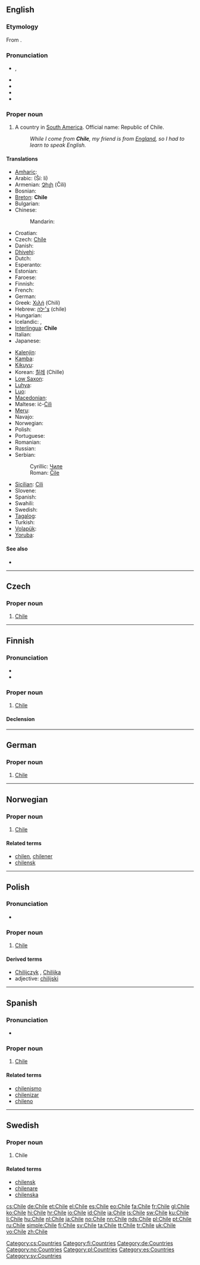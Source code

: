 {{wikipedia}}
{{also|chile}}
==English==

===Etymology===
From {{etyl|qu}} {{term|chili||the end of the world|lang=qu}}.

===Pronunciation===
* {{a|UK|US}} {{IPA|/ˈtʃiː.leɪ/|/ˈtʃɪl.i/}}, {{SAMPA|/"tSi:.leI/|/"tSIl.i/}}
* {{audio|en-us-Chile.ogg|Audio (US)}}
* {{audio|en-us-Chile-2.ogg|Audio (US)}}
* {{rhymes|ɪli}}
* {{homophones|chile|chili|chilli|chilly}}

===Proper noun===
{{en-proper noun}}

# A country in [[South America]]. Official name: Republic of Chile.
#: ''While I come from '''Chile''', my friend is from [[England]], so I had to learn to speak English.''

====Translations====
{{trans-top|country in South America}}
* [[Amharic]]: {{t-|am|ቺሌ|m|tr=Chiri|sc=Ethi|xs=Amharic}}
* Arabic: {{Arab|[[شيلي]]}} (Ší: li)
* Armenian: [[Չիլի]] (Čili)
* Bosnian: {{t-|bs|Čile|m}}
* [[Breton]]: '''Chile'''
* Bulgarian: {{t-|bg|Чили}}
* Chinese:
*: Mandarin: {{t-|cmn|智利|tr=Zhìlì|sc=Hani}}
* Croatian: {{t+|hr|Čile|m}}
* Czech: [[#English|Chile]] {{n}}
* Danish: {{t-|da|Chile}}
* [[Dhivehi]]: {{t-|dv|ޗިލީ|sc=Thaa|xs=Dhivehi}}
* Dutch: {{t+|nl|Chili}}
* Esperanto: {{t-|eo|Ĉilio|xs=Esperanto}}
* Estonian: {{t-|et|Tšiili}}
* Faroese: {{t-|fo|Kili|xs=Faroese}}
* Finnish: {{t+|fi|Chile}}
* French: {{t+|fr|Chili}}
* German: {{t+|de|Chile}}
* Greek: [[Χιλή]] (Chilí) {{f}}
* Hebrew: [[צ׳ילה]] (chile)
* Hungarian: {{t+|hu|Chile}}
* Icelandic: {{t+|is|Chile}},  {{t+|is|Síle}}
* [[Interlingua]]: '''Chile'''
* Italian: {{t+|it|Cile}}
* Japanese: {{t+|ja|チリ|tr=Chiri}}
{{trans-mid}}
* [[Kalenjin]]: {{tø|kln|Chile}}
* [[Kamba]]: {{tø|kam|Chile}}
* [[Kikuyu]]: {{tø|ki|Chile}}
* Korean: [[칠레]] (Chille)
* [[Low Saxon]]: {{t+|nds|Chile|xs=Low Saxon}}
* [[Luhya]]: {{tø|luy|Chile}}
* [[Luo]]: {{tø|luo|Chile}}
* [[Macedonian]]: {{t+|mk|Чиле|n|tr=Číle}}
* Maltese: iċ-[[Ċilì]]
* [[Meru]]: {{tø|mer|Chile}}
* Navajo: {{tø|nv|Chíilii}}
* Norwegian: {{t+|no|Chile}}
* Polish: {{t+|pl|Chile}}
* Portuguese: {{t+|pt|Chile}}
* Romanian: {{t-|ro|Chile}}
* Russian: {{t+|ru|Чили|n|tr=Číli}} {{indeclinable}}
* Serbian:
*: Cyrillic: [[Чиле]] {{m}}
*: Roman: [[Čile]] {{m}}
* [[Sicilian]]: [[Cili]] {{m}}
* Slovene: {{t+|sl|Čile|m}}
* Spanish: {{t+|es|Chile}}
* Swahili: {{t+|sw|Chile|xs=Swahili}}
* Swedish: {{t+|sv|Chile}}
* [[Tagalog]]: {{t|tl|Tsile}}
* Turkish: {{t+|tr|Şili}}
* [[Volapük]]: {{t+|vo|Cilän|xs=Volapük}}
* [[Yoruba]]: {{t|yo|Tsílè}}
{{trans-bottom}}

====See also====
* {{list|en|countries of South America}}

----

==Czech==

===Proper noun===
{{cs-proper noun|g=n}}

# [[#English|Chile]]

[[Category:cs:Countries]]

----

==Finnish==
{{wikipedia|lang=fi}}

===Pronunciation===
* {{IPA|/ˈtʃiːle/|lang=fi}}
* {{hyphenation|Chi|le}}

===Proper noun===
{{infl|fi|proper noun}}

# [[#English|Chile]]

====Declension====
{{fi-decl-nalle|Chil|||ä|np=1}}

[[Category:fi:Countries]]

----

==German==

===Proper noun===
{{infl|de|proper noun|g=n}}

# [[#English|Chile]]

[[Category:de:Countries]]

----

==Norwegian==

===Proper noun===
{{infl|no|proper noun}}

# [[#English|Chile]]

====Related terms====
* [[chilen]], [[chilener]]
* [[chilensk]]

[[Category:no:Countries]]

----

==Polish==

===Pronunciation===
* {{IPA|/ˈt͡ʃilɛ/|lang=pl}}

===Proper noun===
{{infl|pl|proper noun|g=n|undeclinable}}

# [[#English|Chile]]

====Derived terms====
* [[Chilijczyk]] {{m}}, [[Chilijka]] {{f}}
* adjective: [[chilijski]]

[[Category:pl:Countries]]

----

==Spanish==
{{wikipedia|lang=es}}

===Pronunciation===
* {{audio|es-Chile.ogg|Audio (Spain)}}

===Proper noun===
{{es-proper noun|m}}

# [[#English|Chile]]

====Related terms====
* [[chilenismo]]
* [[chilenizar]]
* [[chileno]]

[[Category:es:Countries]]

----

==Swedish==

===Proper noun===
{{infl|sv|proper noun}}

# Chile

====Related terms====
* [[chilensk]]
* [[chilenare]]
* [[chilenska]]

[[Category:sv:Countries]]

[[cs:Chile]]
[[de:Chile]]
[[et:Chile]]
[[el:Chile]]
[[es:Chile]]
[[eo:Chile]]
[[fa:Chile]]
[[fr:Chile]]
[[gl:Chile]]
[[ko:Chile]]
[[hi:Chile]]
[[hr:Chile]]
[[io:Chile]]
[[id:Chile]]
[[ia:Chile]]
[[is:Chile]]
[[sw:Chile]]
[[ku:Chile]]
[[li:Chile]]
[[hu:Chile]]
[[nl:Chile]]
[[ja:Chile]]
[[no:Chile]]
[[nn:Chile]]
[[nds:Chile]]
[[pl:Chile]]
[[pt:Chile]]
[[ru:Chile]]
[[simple:Chile]]
[[fi:Chile]]
[[sv:Chile]]
[[ta:Chile]]
[[tt:Chile]]
[[tr:Chile]]
[[uk:Chile]]
[[vo:Chile]]
[[zh:Chile]]